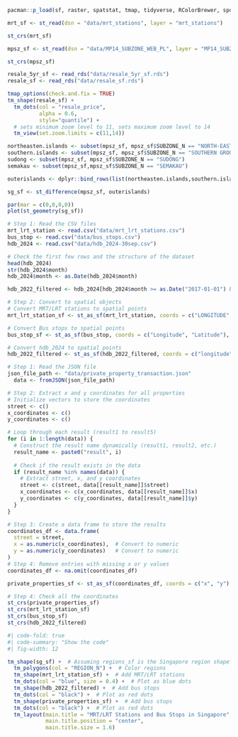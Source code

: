```r
pacman::p_load(sf, raster, spatstat, tmap, tidyverse, RColorBrewer, spdep, sfdep, ggplot2, jsonlite, olsrr, corrplot, ggpubr, GWmodel, gtsummary)
```

```r
mrt_sf <- st_read(dsn = "data/mrt_stations", layer = "mrt_stations")

st_crs(mrt_sf)
```

```r
mpsz_sf <- st_read(dsn = "data/MP14_SUBZONE_WEB_PL", layer = "MP14_SUBZONE_WEB_PL")

st_crs(mpsz_sf)
```
```r
resale_5yr_sf <- read_rds("data/resale_5yr_sf.rds")
resale_sf <- read_rds("data/resale_sf.rds")
```

```r
tmap_options(check.and.fix = TRUE)
tm_shape(resale_sf) +  
  tm_dots(col = "resale_price",
          alpha = 0.6,
          style="quantile") +
  # sets minimum zoom level to 11, sets maximum zoom level to 14
  tm_view(set.zoom.limits = c(11,14))
```

```r
northeasten.islands <- subset(mpsz_sf, mpsz_sf$SUBZONE_N == "NORTH-EASTERN ISLANDS")
southern.islands <- subset(mpsz_sf, mpsz_sf$SUBZONE_N == "SOUTHERN GROUP")
sudong <- subset(mpsz_sf, mpsz_sf$SUBZONE_N == "SUDONG")
semakau <- subset(mpsz_sf,mpsz_sf$SUBZONE_N == "SEMAKAU")

outerislands <- dplyr::bind_rows(list(northeasten.islands,southern.islands,sudong,semakau))
```

```r
sg_sf <- st_difference(mpsz_sf, outerislands)
```

```r
par(mar = c(0,0,0,0))
plot(st_geometry(sg_sf))
```

```r
# Step 1: Read the CSV files
mrt_lrt_station <- read.csv("data/mrt_lrt_stations.csv")
bus_stop <- read.csv("data/bus_stops.csv")
hdb_2024 <- read.csv("data/hdb_2024-30sep.csv")
```

```r
# Check the first few rows and the structure of the dataset
head(hdb_2024)
str(hdb_2024$month)
hdb_2024$month <- as.Date(hdb_2024$month)
```

```r
hdb_2022_filtered <- hdb_2024[hdb_2024$month >= as.Date("2017-01-01") & hdb_2024$month <= as.Date("2022-12-31"), ]
```

```r
# Step 2: Convert to spatial objects
# Convert MRT/LRT stations to spatial points
mrt_lrt_station_sf <- st_as_sf(mrt_lrt_station, coords = c("LONGITUDE", "LATITUDE"), crs = 4326)

# Convert Bus stops to spatial points
bus_stop_sf <- st_as_sf(bus_stop, coords = c("Longitude", "Latitude"), crs = 4326)

# Convert hdb_2024 to spatial points
hdb_2022_filtered <- st_as_sf(hdb_2022_filtered, coords = c("longitude", "latitude"), crs = 4326)
```

```r
# Step 1: Read the JSON file
json_file_path <- "data/private_property_transaction.json"
  data <- fromJSON(json_file_path)

# Step 2: Extract x and y coordinates for all properties
# Initialize vectors to store the coordinates
street <- c()
x_coordinates <- c()
y_coordinates <- c()

# Loop through each result (result1 to result5)
for (i in 1:length(data)) {
  # Construct the result name dynamically (result1, result2, etc.)
  result_name <- paste0("result", i)
  
  # Check if the result exists in the data
  if (result_name %in% names(data)) {
    # Extract street, x, and y coordinates
    street <- c(street, data[[result_name]]$street)
    x_coordinates <- c(x_coordinates, data[[result_name]]$x)
    y_coordinates <- c(y_coordinates, data[[result_name]]$y)
  }
}

# Step 3: Create a data frame to store the results
coordinates_df <- data.frame(
  street = street,
  x = as.numeric(x_coordinates),  # Convert to numeric
  y = as.numeric(y_coordinates)   # Convert to numeric
)
# Step 4: Remove entries with missing x or y values
coordinates_df <- na.omit(coordinates_df)

private_properties_sf <- st_as_sf(coordinates_df, coords = c("x", "y"), crs = 3414)  # SVY21 CRS

# Step 4: Check all the coordinates
st_crs(private_properties_sf)
st_crs(mrt_lrt_station_sf)
st_crs(bus_stop_sf)
st_crs(hdb_2022_filtered)
```

```r
#| code-fold: true
#| code-summary: "Show the code"
#| fig-width: 12

tm_shape(sg_sf) +  # Assuming regions_sf is the Singapore region shapefile
  tm_polygons(col = "REGION_N") +  # Color regions
  tm_shape(mrt_lrt_station_sf) +  # Add MRT/LRT stations
  tm_dots(col = "blue", size = 0.4) +  # Plot as blue dots
  tm_shape(hdb_2022_filtered) +  # Add bus stops
  tm_dots(col = "black") +  # Plot as red dots
  tm_shape(private_properties_sf) +  # Add bus stops
  tm_dots(col = "black") +  # Plot as red dots
  tm_layout(main.title = "MRT/LRT Stations and Bus Stops in Singapore",
            main.title.position = "center",
            main.title.size = 1.6)
```

